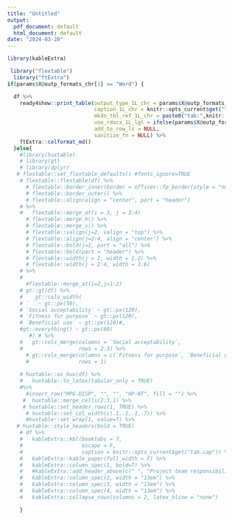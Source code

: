 ```yaml
---
title: "Untitled"
output:
  pdf_document: default
  html_document: default
date: "2024-03-20"
---
```


```r
library(kableExtra)  

 library("flextable")
  library("ftExtra")
if(params$X@outp_formats_chr[1] == "Word") {

  df %>%
    ready4show::print_table(output_type_1L_chr = params$X@outp_formats_chr[1],
                            caption_1L_chr = knitr::opts_current$get("tab.cap"),
                            mkdn_tbl_ref_1L_chr = paste0("tab:",knitr::opts_current$get("tab.id")),
                            use_rdocx_1L_lgl = ifelse(params$X@outp_formats_chr[1]=="Word",T,F),
                            add_to_row_ls = NULL,
                            sanitize_fn = NULL) %>%
    ftExtra::colformat_md()
  }else{
    #library(huxtable)
    # library(gt)
    # library(dplyr)
   # flextable::set_flextable_defaults() #fonts_ignore=TRUE
    # flextable::flextable(df) %>%
      # flextable::border_inner(border = officer::fp_border(style = "none")) %>%
      # flextable::border_outer() %>%
      # flextable::align(align = "center", part = "header") 
    # %>%
    #   flextable::merge_at(i = 3, j = 3:4)
      # flextable::merge_h() %>%
      # flextable::merge_v() %>%
      # flextable::valign(j=2, valign = "top") %>%
      # flextable::align(j=2:4, align = "center") %>%
      # flextable::bold(j=1, part = "all") %>%
      # flextable::bold(part = "header") %>%
      # flextable::width(j = 1, width = 1.2) %>%
      # flextable::width(j = 2:4, width = 1.6)
    # %>%
    #   
      #flextable::merge_at(i=2,j=1:2)
    # gt::gt(df) %>%
    #    gt::cols_width(
    # ` ` ~ gt::px(50),
    # `Social acceptability` ~ gt::px(120),
    # `Fitness for purpose` ~ gt::px(120),
    # `Beneficial use` ~ gt::px(120)#,
    #gt::everything() ~ gt::px(60)
       #) # %>%
    #   gt::cols_merge(columns = `Social acceptability`,
    #                  rows = 2:3) %>%
      # gt::cols_merge(columns = c(`Fitness for purpose`, `Beneficial use`),
      #                rows = 1)
  
    # huxtable::as_hux(df) %>%
    #   huxtable::to_latex(tabular_only = TRUE) 
    #%>%
      #insert_row("MPG-DISP", "", "", "HP-WT", fill = "") %>%
     #  huxtable::merge_cells(2:3,1) %>%
     # huxtable::set_header_rows(1, TRUE) %>%
      # huxtable::set_col_width(c(.1,.1,.1,.7)) %>%
      #huxtable::set_wrap(1, value=T) %>%
   # huxtable::style_headers(bold = TRUE)
    # df %>%
    #   kableExtra::kbl(booktabs = T,
    #                   escape = F,
    #                   caption = knitr::opts_current$get("tab.cap")) %>%
    #   kableExtra::kable_paper(full_width = F) %>%
    #   kableExtra::column_spec(1, bold=T) %>%
    #   #kableExtra::add_header_above(c(" ", "Project team responsibility" = 3), bold = T, italic = T) %>%
    #   kableExtra::column_spec(2, width = "13em") %>%
    #   kableExtra::column_spec(3, width = "13em") %>%
    #   kableExtra::column_spec(4, width = "13em") %>%
    #   kableExtra::collapse_rows(columns = 2, latex_hline = "none")

    }
```